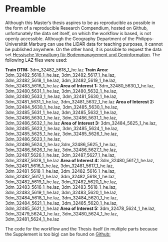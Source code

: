 # Preamble {.unnumbered}

Although this Master's thesis aspires to be as reproducible as possible in the form of a reproducible Research Compendium, hosted on Github, unfortunately the data set itself, on which the workflow is based, is not openly accessible. Although the Geography Department of the Philipps-Universität Marburg can use the LiDAR data for teaching purposes, it cannot be published anywhere.
On the other hand, it is possible to request the data set [Hessische Verwaltung für Bodenmanagement und Geoinformation](Hessische Verwaltung für Bodenmanagement und Geoinformation). The following LAZ files were used: 

**Train DTM:** 3dm_32482_5618_1_he.laz 
\newline
**Train Area:** 3dm_32482_5616_1_he.laz, 3dm_32482_5617_1_he.laz, 
\newline
3dm_32482_5618_1_he.laz, 3dm_32482_5619_1_he.laz, 3dm_32483_5616_1_he.laz
\newline
**Area of Interest 1:**  3dm_32480_5630_1_he.laz, 3dm_32480_5631_1_he.laz, 
\newline
3dm_32480_5632_1_he.laz, 3dm_32480_5633_1_he.laz, 3dm_32481_5630_1_he.laz, 
\newline
3dm_32481_5631_1_he.laz, 3dm_32481_5632_1_he.laz
\newline
**Area of Interest 2:**  3dm_32484_5630_1_he.laz, 3dm_32485_5630_1_he.laz, 
\newline
3dm_32485_5631_1_he.laz, 3dm_32485_5632_1_he.laz, 3dm_32486_5630_1_he.laz, 
\newline
3dm_32486_5631_1_he.laz, 3dm_32486_5632_1_he.laz
\newline
**Area of Interest 3:**  3dm_32484_5625_1_he.laz, 3dm_32485_5623_1_he.laz, 
\newline
3dm_32485_5624_1_he.laz, 3dm_32485_5625_1_he.laz, 3dm_32485_5626_1_he.laz, 
\newline
3dm_32486_5623_1_he.laz, 3dm_32486_5624_1_he.laz,3dm_32486_5625_1_he.laz, 
\newline
3dm_32486_5626_1_he.laz, 3dm_32486_5627_1_he.laz, 3dm_32487_5626_1_he.laz, 
\newline
3dm_32487_5627_1_he.laz, 3dm_32487_5628_1_he.laz
\newline
**Area of Interest 4:**  3dm_32480_5617_1_he.laz, 3dm_32481_5616_1_he.laz, 
\newline
3dm_32481_5617_1_he.laz, 3dm_32481_5618_1_he.laz, 3dm_32482_5616_1_he.laz, 
\newline
3dm_32482_5617_1_he.laz, 3dm_32482_5618_1_he.laz, 3dm_32482_5619_1_he.laz, 
\newline
3dm_32482_5620_1_he.laz, 3dm_32483_5616_1_he.laz, 3dm_32483_5618_1_he.laz,
\newline
3dm_32483_5619_1_he.laz, 3dm_32483_5620_1_he.laz, 3dm_32484_5618_1_he.laz, 
\newline
3dm_32484_5620_1_he.laz, 3dm_32484_5621_1_he.laz, 3dm_32485_5620_1_he.laz, 
\newline
3dm_32485_5621_1_he.laz
\newline
**Area of Interest 5:** 3dm_32478_5624_1_he.laz, 3dm_32479_5624_1_he.laz, 
\newline
3dm_32480_5624_1_he.laz, 3dm_32481_5624_1_he.laz

The code for the workflow and the Thesis itself (in multiple parts because the Supplement is too big) can be found on [Github:](https://github.com/keltoskytoi/iSEGMound)
